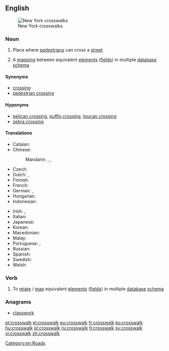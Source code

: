 ==English==
[[File:Crosswalk New York City 0001.jpg|thumb|New York crosswalks]]

===Noun===
{{wikipedia}}
{{en-noun}}

# {{context|US|lang=en}} Place where [[pedestrian]]s can cross a [[street]]
# {{context|computing|lang=en}} A [[mapping]] between equivalent [[element]]s ([[field]]s) in multiple [[database]] [[schema]]

====Synonyms====
* [[crossing]]
* [[pedestrian crossing]]

====Hyponyms====
* [[pelican crossing]], [[puffin crossing]], [[toucan crossing]]
* [[zebra crossing]]

====Translations====
{{trans-top|place where pedestrians can cross a street}}
* Catalan: {{t|ca|pas de vianants|m}}
* Chinese:
*: Mandarin: {{t+|cmn|斑馬線|sc=Hani}}, {{t|cmn|斑马线|tr=bānmǎxiàn|sc=Hani}}, {{t|cmn|行人穿越道|tr=xíngrén chuānyuèdào|sc=Hani}}
* Czech: {{t|cs|přechod pro chodce|m}}
* Dutch: {{t|nl|oversteekplaats}}, {{t+|nl|zebrapad|n}}
* Finnish: {{t+|fi|suojatie}}
* French: {{t+|fr|passage piéton|m}}
* German: {{t+|de|Zebrastreifen|m}}, {{t|de|Fußgängerübergang|m}}
* Hungarian: {{t+|hu|gyalogátkelőhely}}
* Indonesian: {{t-needed|id}}
{{trans-mid}}
* Irish: {{t|ga|trasrian síogach|m}}, {{t|ga|trasrian coisithe|m}}
* Italian: {{t|it|strisce pedonali|f-p}}
* Japanese: {{t|ja|横断歩道|tr=おうだんほどう, ōdan hodō|sc=Jpan}}
* Korean: {{t|ko|횡단 보도|tr=hwangdan bodo|sc=Kore}}
* Macedonian: {{t|mk|пешачки премин|m|tr=péšački prémin}}
* Malay: {{t-needed|ms}}
* Portuguese: {{t|pt|faixa de pedestres|f}}, {{t+|pt|faixa}}
* Russian: {{t|ru|пешехо́дный перехо́д|m}}
* Spanish: {{t+|es|cruce|m}}
* Swedish: {{t+|sv|övergångsställe|n}}
* Welsh: {{t|cy|croesfan zebra|f}}
{{trans-bottom}}

===Verb===
{{en-verb}}

# To [[relate]] / [[map]] equivalent [[element]]s ([[field]]s) in multiple [[database]] [[schema]]

===Anagrams===
* [[classwork#English|classwork]]

[[Category:en:Roads]]

[[et:crosswalk]]
[[el:crosswalk]]
[[eu:crosswalk]]
[[fr:crosswalk]]
[[ko:crosswalk]]
[[hu:crosswalk]]
[[pl:crosswalk]]
[[ru:crosswalk]]
[[fi:crosswalk]]
[[sv:crosswalk]]
[[vi:crosswalk]]
[[zh:crosswalk]]